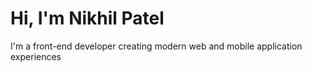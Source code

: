 # Hi, I'm Nikhil Patel

I'm a front-end developer creating modern web and mobile application experiences
